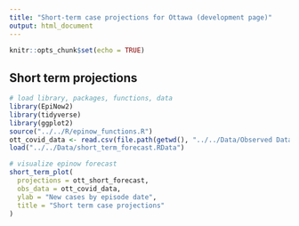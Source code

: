 ```yaml
---
title: "Short-term case projections for Ottawa (development page)"
output: html_document
---
```


```r
knitr::opts_chunk$set(echo = TRUE)
```

## Short term projections

```r
# load library, packages, functions, data
library(EpiNow2)
library(tidyverse)
library(ggplot2)
source("../../R/epinow_functions.R")
ott_covid_data <- read.csv(file.path(getwd(), "../../Data/Observed Data/OPH_Observed_COVID_Data.csv"))
load("../../Data/short_term_forecast.RData")
```

```r
# visualize epinow forecast
short_term_plot(
  projections = ott_short_forecast,
  obs_data = ott_covid_data,
  ylab = "New cases by episode date",
  title = "Short term case projections"
)
```